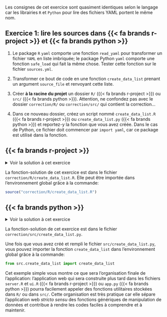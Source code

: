 Les consignes de cet exercice sont quasiment identiques selon le langage car les librairies `R` et `Python` pour lire des fichiers YAML portent le même nom.

:::: {.callout-note collapse="false" icon=false}
## `<i class="bi bi-book"></i>`{=html} Exercice 1: lire les sources dans {{< fa brands r-project >}} et {{< fa brands python >}}

1. Le package `R` `yaml` comporte une fonction `read_yaml` pour transformer
un fichier `YAML` en liste imbriquée; le package Python `yaml` comporte une fonction `safe_load` qui fait la même chose. Tester cette fonction sur le fichier `sources.yml`. 

2. Transformer ce bout de code en une fonction `create_data_list`
prenant un argument `source_file` et renvoyant cette liste.

3. Créer __à la racine du projet__ un dossier `R/` ({{< fa brands r-project >}}) ou `src/` ({{< fa brands python >}}). Attention, ne confondez pas avec le dossier `correction/R/` ou `correction/src/` qui contient la correction...

4. Dans ce nouveau dossier, créez un script nommé `create_data_list.R` ({{< fa brands r-project >}}) ou `create_data_list.py` ({{< fa brands python >}}) et reportez-y la fonction que vous avez créée. Dans le cas de Python, ce fichier doit commencer par `import yaml`, car ce package est utilisé dans la fonction.

::::

::: {.panel-tabset group="language"}

## {{< fa brands r-project >}}


<details>
<summary>
Voir la solution à cet exercice
</summary>

```.python
```

</details>

La fonction-solution de cet exercice est dans le fichier `correction/R/create_data_list.R`. Elle peut être importée
dans l'environnement global grâce à la commande:

```r
source("correction/R/create_data_list.R")
```


## {{< fa brands python >}}

<details>
<summary>
Voir la solution à cet exercice
</summary>

```.python
```

</details>

La fonction-solution de cet exercice est dans le fichier `correction/src/create_data_list.py`. 

Une fois que vous avez créé et rempli le fichier `src/create_data_list.py`, vous pouvez importer la fonction `create_data_list` dans l'environnement global grâce à la commande:

```python
from src.create_data_list import create_data_list
```

:::

Cet exemple simple vous montre ce que sera l'organisation finale de l'application: l'application web qui sera construite plus tard dans les fichiers `server.R` et `ui.R` ({{< fa brands r-project >}}) ou `app.py` ({{< fa brands python >}}) pourra facilement appeler des fonctions utilitaires stockées dans `R/` ou dans `src/`. Cette organisation est très pratique car elle sépare l'application web _stricto sensu_ des fonctions génériques de manipulation de données et contribue à rendre les codes faciles à comprendre et à maintenir.
